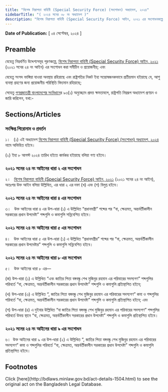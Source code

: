```yaml
---
title: "বিশেষ নিরাপত্তা বাহিনী (Special Security Force) (সংশোধন) অধ্যাদেশ, ২০২৪"
sidebarTitle: "( ২০২৪ সনের ০৮ নং অধ্যাদেশ )"
description: "বিশেষ নিরাপত্তা বাহিনী (Special Security Force) আইন, ২০২১ এর সংশোধনকল্পে প্রণীত অধ্যাদেশ"
---
```


**Date of Publication:** [ ০৪ সেপ্টেম্বর, ২০২৪ ]

## Preamble

যেহেতু নিম্নবর্ণিত উদ্দেশ্যসমূহ পূরণকল্পে, [বিশেষ নিরাপত্তা বাহিনী (Special Security Force) আইন, ২০২১](/act-1389.html "বিশেষ নিরাপত্তা বাহিনী (Special Security Force) আইন, ২০২১") (২০২১ সনের ২৪ নং আইন) এর সংশোধন করা সমীচীন ও প্রয়োজনীয়; এবং

যেহেতু সংসদ ভাঙ্গিয়া যাওয়া অবস্থায় রহিয়াছে এবং রাষ্ট্রপতির নিকট ইহা সন্তোষজনকভাবে প্রতীয়মান হইয়াছে যে, আশু ব্যবস্থা গ্রহণের জন্য প্রয়োজনীয় পরিস্থিতি বিদ্যমান রহিয়াছে;

সেহেতু [গণপ্রজাতন্ত্রী বাংলাদেশের সংবিধান](/act-957.html "গণপ্রজাতন্ত্রী বাংলাদেশের সংবিধান")ের ৯৩(১) অনুচ্ছেদে প্রদত্ত ক্ষমতাবলে, রাষ্ট্রপতি নিম্নরূপ অধ্যাদেশ প্রণয়ন ও জারি করিলেন, যথা:-

## Sections/Articles

### সংক্ষিপ্ত শিরোনাম ও প্রবর্তন

১।   (১) এই অধ্যাদেশ [বিশেষ নিরাপত্তা বাহিনী (Special Security Force) (সংশোধন) অধ্যাদেশ, ২০২৪](/act-1504.html "বিশেষ নিরাপত্তা বাহিনী (Special Security Force) (সংশোধন) অধ্যাদেশ, ২০২৪") নামে অভিহিত হইবে।

(২) ইহা ৮ আগস্ট ২০২৪ তারিখ হইতে কার্যকর হইয়াছে বলিয়া গণ্য হইবে।

### ২০২১ সনের ২৪ নং আইনের ধারা ২ এর সংশোধন

২।   [বিশেষ নিরাপত্তা বাহিনী (Special Security Force) আইন, ২০২১](/act-1389.html "বিশেষ নিরাপত্তা বাহিনী (Special Security Force) আইন, ২০২১") (২০২১ সনের ২৪ নং আইন), অতঃপর উক্ত আইন বলিয়া উল্লিখিত, এর ধারা ২ এর দফা (খ) এবং (গ) বিলুপ্ত হইবে।

### ২০২১ সনের ২৪ নং আইনের ধারা ৪ এর সংশোধন

৩।   উক্ত আইনের ধারা ৪ এর উপ-ধারা (১) এ উল্লিখিত “প্রধানমন্ত্রী” শব্দের পর “বা, ক্ষেত্রমত, অন্তর্বর্তীকালীন সরকারের প্রধান উপদেষ্টা” শব্দগুলি ও কমাগুলি সন্নিবেশিত হইবে।

### ২০২১ সনের ২৪ নং আইনের ধারা ৫ এর সংশোধন

৪।   উক্ত আইনের ধারা ৫ এর উপ-ধারা (১) এ উল্লিখিত “প্রধানমন্ত্রীর” শব্দের পর “বা, ক্ষেত্রমত, অন্তর্বর্তীকালীন সরকারের প্রধান উপদেষ্টার” শব্দগুলি ও কমাগুলি সন্নিবেশিত হইবে।

### ২০২১ সনের ২৪ নং আইনের ধারা ৮ এর সংশোধন

৫।   উক্ত আইনের ধারা ৮ এর—

(ক) উপ-ধারা (১) এ উল্লিখিত “এবং জাতির পিতা বঙ্গবন্ধু শেখ মুজিবুর রহমান এর পরিবারের সদস্যগণ” শব্দগুলির পরিবর্তে “বা, ক্ষেত্রমত, অন্তর্বর্তীকালীন সরকারের প্রধান উপদেষ্টা” শব্দগুলি ও কমাগুলি প্রতিস্থাপিত হইবে;

(খ) উপ-ধারা (৩) এ উল্লিখিত “, জাতির পিতা বঙ্গবন্ধু শেখ মুজিবুর রহমান এর পরিবারের সদস্যগণ” কমা ও শব্দগুলির পরিবর্তে “বা, ক্ষেত্রমত, অন্তর্বর্তীকালীন সরকারের প্রধান উপদেষ্টা” শব্দগুলি ও কমাগুলি প্রতিস্থাপিত হইবে; এবং

(গ) উপ-ধারা (৪) এ দুইবার উল্লিখিত “বা জাতির পিতা বঙ্গবন্ধু শেখ মুজিবুর রহমান এর পরিবারের সদস্যগণ” শব্দগুলির পরিবর্তে উভয় স্থানে “বা, ক্ষেত্রমত, অন্তর্বর্তীকালীন সরকারের প্রধান উপদেষ্টা” শব্দগুলি ও কমাগুলি প্রতিস্থাপিত হইবে।

### ২০২১ সনের ২৪ নং আইনের ধারা ৯ এর সংশোধন

৬।  উক্ত আইনের ধারা ৯ এর উপ-ধারা (২) এ উল্লিখিত “, জাতির পিতা বঙ্গবন্ধু শেখ মুজিবুর রহমান এর পরিবারের সদস্যগণ” কমা ও শব্দগুলির পরিবর্তে “বা, ক্ষেত্রমত, অন্তর্বর্তীকালীন সরকারের প্রধান উপদেষ্টা” শব্দগুলি ও কমাগুলি প্রতিস্থাপিত হইবে।

## Footnotes

<Note>
  Click [here](http://bdlaws.minlaw.gov.bd/act-details-1504.html) to see the original act on the Bangladesh Legal Database.
</Note>
